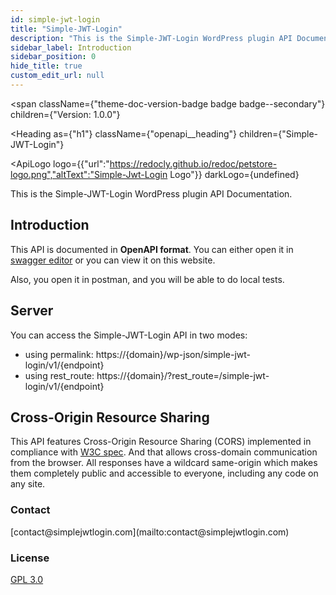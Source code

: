 ```yaml
---
id: simple-jwt-login
title: "Simple-JWT-Login"
description: "This is the Simple-JWT-Login WordPress plugin API Documentation."
sidebar_label: Introduction
sidebar_position: 0
hide_title: true
custom_edit_url: null
---
```



<span
  className={"theme-doc-version-badge badge badge--secondary"}
  children={"Version: 1.0.0"}
>
</span>

<Heading
  as={"h1"}
  className={"openapi__heading"}
  children={"Simple-JWT-Login"}
>
</Heading>

<ApiLogo
  logo={{"url":"https://redocly.github.io/redoc/petstore-logo.png","altText":"Simple-Jwt-Login Logo"}}
  darkLogo={undefined}
>
  
</ApiLogo>

This is the Simple-JWT-Login WordPress plugin API Documentation.

## Introduction

This API is documented in **OpenAPI format**. You can either open it in [swagger editor](https://editor.swagger.io/) or you can view it on this website.

Also, you open it in postman, and you will be able to do local tests.

## Server

You can access the Simple-JWT-Login API in two modes:
  - using permalink: https://\{domain\}/wp-json/simple-jwt-login/v1/\{endpoint\}
  - using rest_route: https://\{domain\}/?rest_route=/simple-jwt-login/v1/\{endpoint\}
## Cross-Origin Resource Sharing
This API features Cross-Origin Resource Sharing (CORS) implemented in compliance with  [W3C spec](https://www.w3.org/TR/cors/).
And that allows cross-domain communication from the browser.
All responses have a wildcard same-origin which makes them completely public and accessible to everyone, including any code on any site.


<div
  style={{"display":"flex","flexDirection":"column","marginBottom":"var(--ifm-paragraph-margin-bottom)"}}
>
  <h3
    style={{"marginBottom":"0.25rem"}}
  >
    Contact
  </h3><span>
    [contact@simplejwtlogin.com](mailto:contact@simplejwtlogin.com)
  </span>
</div><div
  style={{"marginBottom":"var(--ifm-paragraph-margin-bottom)"}}
>
  <h3
    style={{"marginBottom":"0.25rem"}}
  >
    License
  </h3><a
    href={"https://github.com/nicumicle/simple-jwt-login/blob/master/LICENSE"}
  >
    GPL 3.0
  </a>
</div>
      